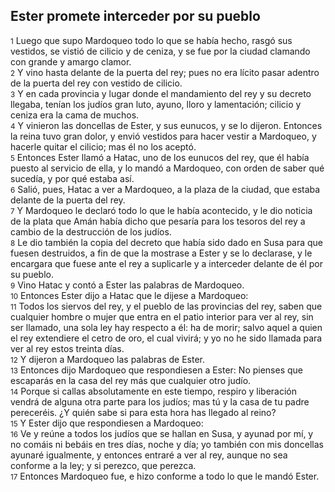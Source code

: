 == Ester promete interceder por su pueblo ==

{{anchor|1}} <small>1</small> Luego que supo Mardoqueo todo lo que se había hecho, rasgó sus vestidos, se vistió de cilicio y de ceniza, y se fue por la ciudad clamando con grande y amargo clamor.<br>
{{anchor|2}} <small>2</small> Y vino hasta delante de la puerta del rey; pues no era lícito pasar adentro de la puerta del rey con vestido de cilicio.<br>
{{anchor|3}} <small>3</small> Y en cada provincia y lugar donde el mandamiento del rey y su decreto llegaba, tenían los judíos gran luto, ayuno, lloro y lamentación; cilicio y ceniza era la cama de muchos.<br>
{{anchor|4}} <small>4</small> Y vinieron las doncellas de Ester, y sus eunucos, y se lo dijeron. Entonces la reina tuvo gran dolor, y envió vestidos para hacer vestir a Mardoqueo, y hacerle quitar el cilicio; mas él no los aceptó.<br>
{{anchor|5}} <small>5</small> Entonces Ester llamó a Hatac, uno de los eunucos del rey, que él había puesto al servicio de ella, y lo mandó a Mardoqueo, con orden de saber qué sucedía, y por qué estaba así.<br>
{{anchor|6}} <small>6</small> Salió, pues, Hatac a ver a Mardoqueo, a la plaza de la ciudad, que estaba delante de la puerta del rey.<br>
{{anchor|7}} <small>7</small> Y Mardoqueo le declaró todo lo que le había acontecido, y le dio noticia de la plata que Amán había dicho que pesaría para los tesoros del rey a cambio de la destrucción de los judíos.<br>
{{anchor|8}} <small>8</small> Le dio también la copia del decreto que había sido dado en Susa para que fuesen destruidos, a fin de que la mostrase a Ester y se lo declarase, y le encargara que fuese ante el rey a suplicarle y a interceder delante de él por su pueblo.<br>
{{anchor|9}} <small>9</small> Vino Hatac y contó a Ester las palabras de Mardoqueo.<br>
{{anchor|10}} <small>10</small> Entonces Ester dijo a Hatac que le dijese a Mardoqueo:<br>
{{anchor|11}} <small>11</small> Todos los siervos del rey, y el pueblo de las provincias del rey, saben que cualquier hombre o mujer que entra en el patio interior para ver al rey, sin ser llamado, una sola ley hay respecto a él: ha de morir; salvo aquel a quien el rey extendiere el cetro de oro, el cual vivirá; y yo no he sido llamada para ver al rey estos treinta días.<br>
{{anchor|12}} <small>12</small> Y dijeron a Mardoqueo las palabras de Ester.<br>
{{anchor|13}} <small>13</small> Entonces dijo Mardoqueo que respondiesen a Ester: No pienses que escaparás en la casa del rey más que cualquier otro judío.<br>
{{anchor|14}} <small>14</small> Porque si callas absolutamente en este tiempo, respiro y liberación vendrá de alguna otra parte para los judíos; mas tú y la casa de tu padre pereceréis. ¿Y quién sabe si para esta hora has llegado al reino?<br>
{{anchor|15}} <small>15</small> Y Ester dijo que respondiesen a Mardoqueo:<br>
{{anchor|16}} <small>16</small> Ve y reúne a todos los judíos que se hallan en Susa, y ayunad por mí, y no comáis ni bebáis en tres días, noche y día; yo también con mis doncellas ayunaré igualmente, y entonces entraré a ver al rey, aunque no sea conforme a la ley; y si perezco, que perezca.<br>
{{anchor|17}} <small>17</small> Entonces Mardoqueo fue, e hizo conforme a todo lo que le mandó Ester.<br>
